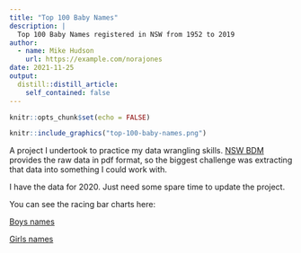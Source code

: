 ```yaml
---
title: "Top 100 Baby Names"
description: |
  Top 100 Baby Names registered in NSW from 1952 to 2019
author:
  - name: Mike Hudson
    url: https://example.com/norajones
date: 2021-11-25
output:
  distill::distill_article:
    self_contained: false
---
```



```r
knitr::opts_chunk$set(echo = FALSE)
```

```r
knitr::include_graphics("top-100-baby-names.png")
```


A project I undertook to practice my data wrangling skills.
[NSW BDM](https://www.nsw.gov.au/family-and-relationships/births/popular-baby-names) 
provides the raw data in pdf format, so the biggest challenge was extracting 
that data into something I could work with.

I have the data for 2020. Just need some spare time to update the project.

You can see the racing bar charts here:

[Boys names](https://public.flourish.studio/visualisation/4659238/){target="_blank"}

[Girls names](https://public.flourish.studio/visualisation/4692834/){target="_blank"}


